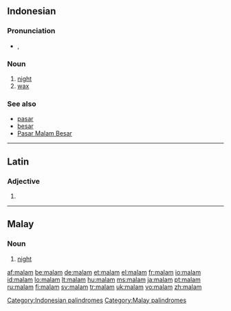 {{also|Malam}}
==Indonesian==

===Pronunciation===
* {{IPA|/ˈmalam/|lang=id}}, {{X-SAMPA|/"malam/}}

===Noun===
{{infl|id|noun}}

# [[night]]
# [[wax]]

===See also===
* [[pasar]]
* [[besar]]
* [[w:Pasar Malam Besar|Pasar Malam Besar]]

[[Category:Indonesian palindromes]]

----

==Latin==

===Adjective===
{{la-adj-form|malam}}

# {{inflection of|malus|malus|acc|f|s|lang=la}}

----

==Malay==

===Noun===
{{infl|ms|noun}}

# [[night]]

[[Category:Malay palindromes]]

[[af:malam]]
[[be:malam]]
[[de:malam]]
[[et:malam]]
[[el:malam]]
[[fr:malam]]
[[io:malam]]
[[id:malam]]
[[lo:malam]]
[[lt:malam]]
[[hu:malam]]
[[ms:malam]]
[[ja:malam]]
[[pt:malam]]
[[ru:malam]]
[[fi:malam]]
[[sv:malam]]
[[tr:malam]]
[[uk:malam]]
[[vo:malam]]
[[zh:malam]]